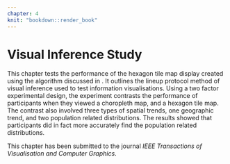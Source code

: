 ```yaml
---
chapter: 4
knit: "bookdown::render_book"
---
```


# Visual Inference Study {#ch:experiment}

This chapter tests the performance of the hexagon tile map display created using the algorithm discussed in \ref{ch:algorithm}.
It outlines the lineup protocol method of visual inference used to test information visualisations.
Using a two factor experimental design, the experiment contrasts the performance of participants when they viewed a choropleth map, and a hexagon tile map.
The contrast also involved three types of spatial trends, one geographic trend, and two population related distributions. 
The results showed that participants did in fact more accurately find the population related distributions. 

This chapter has been submitted to the journal *IEEE Transactions of Visualisation and Computer Graphics*.

\includepdf[pages = {1-}, scale=0.8]{statement-of-contribution_experiment.pdf}

\includepdf[pages = {1-}, scale=1]{04-experiment.pdf}
